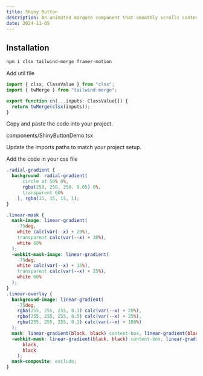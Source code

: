 ```yaml
---
title: Shiny Button
description: An animated marquee component that smoothly scrolls content horizontally, adding dynamic motion to your website with Framer Motion.
date: 2024-11-05
---
```


<ComponentPreview name="shiny-button-demo" description="Shiny Button" />

## Installation

```bash
npm i clsx tailwind-merge framer-motion
```

<Steps>

<Step>Add util file</Step>

```ts title="lib/utils.ts"
import { clsx, ClassValue } from "clsx";
import { twMerge } from "tailwind-merge";

export function cn(...inputs: ClassValue[]) {
  return twMerge(clsx(inputs));
}
```

<Step>Copy and paste the code into your project.</Step>

components/ShinyButtonDemo.tsx

<ComponentSource name="shiny-button" />

<Step>Update the imports paths to match your project setup.</Step>

<Step>Add the code in your css file</Step>

```css title="global.css"
.radial-gradient {
  background: radial-gradient(
      circle at 50% 0%,
      rgba(250, 250, 250, 0.05) 0%,
      transparent 60%
    ), rgba(15, 15, 15, 1);
}

.linear-mask {
  mask-image: linear-gradient(
    -75deg,
    white calc(var(--x) + 20%),
    transparent calc(var(--x) + 30%),
    white 60%
  );
  -webkit-mask-image: linear-gradient(
    -75deg,
    white calc(var(--x) + 15%),
    transparent calc(var(--x) + 25%),
    white 60%
  );
}
.linear-overlay {
  background-image: linear-gradient(
    -75deg,
    rgba(255, 255, 255, 0.1) calc(var(--x) + 20%),
    rgba(255, 255, 255, 0.5) calc(var(--x) + 25%),
    rgba(255, 255, 255, 0.1) calc(var(--x) + 100%)
  );
  mask: linear-gradient(black, black) content-box, linear-gradient(black, black);
  -webkit-mask: linear-gradient(black, black) content-box, linear-gradient(
      black,
      black
    );
  mask-composite: exclude;
}
```

</Steps>
